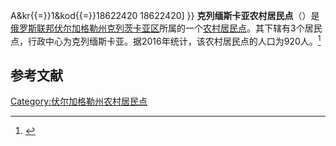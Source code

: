 {{Infobox Settlement
| official_name = 克列缅斯卡亚农村居民点
| native_name = Кременское сельское поселение
| settlement_type = [[农村居民点|农村居民点]]
| subdivision_type = [[国家|国家]]
| subdivision_type1 = [[州_(俄罗斯)|州]]
| subdivision_type2 = [[区_(苏联)|区]]
| subdivision_name = {{RUS}}
| subdivision_name1 = [[伏尔加格勒州|伏尔加格勒州]]
| subdivision_name2 = [[克列茨卡亚区|克列茨卡亚区]]
| seat_type = 行政中心
| seat = 克列缅斯卡亚
| population_as_of=2016
| population_footnotes = <ref name=stat />
| population_total = 920
| coordinates_display = inline,title
| latd = 49 | latm = 28 | lats = 42 | latNS = N
| longd = 43 | longm = 27 | longs = 24 | longEW = E
| timezone = [[莫斯科时间|MSK]]
| utc_offset = +3
| blank_name = [[俄罗斯市政土地区划代码|OKTMO编码]]
| blank_info = [http://classif.spb.ru/classificators/view/tma.php?st{{=}}A&kr{{=}}1&kod{{=}}18622420 18622420]
}}
'''克列缅斯卡亚农村居民点'''（{{lang-ru|Кременское сельское поселение}}）是[[俄罗斯联邦|俄罗斯联邦]][[伏尔加格勒州|伏尔加格勒州]][[克列茨卡亚区|克列茨卡亚区]]所属的一个[[农村居民点|农村居民点]]。其下辖有3个居民点，行政中心为克列缅斯卡亚。据2016年统计，该农村居民点的人口为920人。<ref name=stat>{{cite web | url = http://www.gks.ru/free_doc/doc_2016/bul_dr/mun_obr2016.rar | title = Численность населения Российской Федерации по муниципальным образованиям на 1 января 2016 года | language = ru | accessdate = 2016-12-19 | archive-date = 2019-05-13 | archive-url = https://web.archive.org/web/20190513150350/http://www.gks.ru/free_doc/doc_2016/bul_dr/mun_obr2016.rar | dead-url = no }}</ref>

== 参考文献 ==
{{reflist}}

{{Russia-stub}}

[[Category:伏尔加格勒州农村居民点|Category:伏尔加格勒州农村居民点]]